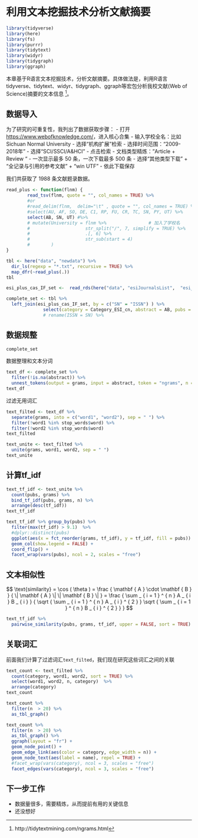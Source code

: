 # 利用文本挖掘技术分析文献摘要 {#tidyabstract}

```r
library(tidyverse)
library(here)
library(fs)
library(purrr)
library(tidytext)
library(widyr)
library(tidygraph)
library(ggraph)
```

本章基于R语言文本挖掘技术，分析文献摘要。具体做法是，利用R语言tidyverse、tidytext、widyr、tidygraph、ggraph等宏包分析我校文献(Web of Science)摘要的文本信息 ^[http://tidytextmining.com/ngrams.html]。


## 数据导入

为了研究的可重复性，我列出了数据获取步骤：
- 打开<https://www.webofknowledge.com/>，进入核心合集
- 输入学校全名：比如 Sichuan Normal University
- 选择“机构扩展”检索
- 选择时间范围：“2009-2018年”
- 选择“SCI/SSCI/A&HCI”
- 点击检索
- 文档类型精炼：”Article + Review “
- 一次显示最多 50 条，一次下载最多 500 条
- 选择“其他类型下载” + “全记录与引用的参考文献” + “win UTF”
- 依此下载保存

我们共获取了 1988 条文献题录数据。

```r
read_plus <- function(flnm) {
        read_tsv(flnm, quote = "", col_names = TRUE) %>% 
        #or
        #read_delim(flnm,  delim="\t" , quote = "", col_names = TRUE) %>% 
        #select(AU, AF, SO, DE, C1, RP, FU, CR, TC, SN, PY, UT) %>% 
        select(AB, SN, UT) #%>% 
        # mutate(University = flnm %>%                # 加入了学校名
        #                     str_split("/", 7, simplify = TRUE) %>%
        #                     .[, 6] %>% 
        #                     str_sub(start = 4)
        #        ) 
}

```



```r
tbl <- here("data", "newdata") %>% 
  dir_ls(regexp = "*.txt", recursive = TRUE) %>%  
  map_dfr(~read_plus(.))
tbl
```

```r
esi_plus_cas_IF_set <-  read_rds(here("data", "esiJournalsList",  "esi_plus_cas_IF_set.rds"))

complete_set <- tbl %>% 
  left_join(esi_plus_cas_IF_set, by = c("SN" = "ISSN") ) %>% 
              select(category = Category_ESI_cn, abstract = AB, pubs = UT) #%>%
              # rename(ISSN = SN) %>% 
```



## 数据规整

```r
complete_set
```

数据整理和文本分词

```r
text_df <- complete_set %>% 
  filter(!is.na(abstract)) %>% 
  unnest_tokens(output = grams, input = abstract, token = "ngrams", n = 2)
text_df
```

过滤无用词汇

```r
text_filted <- text_df %>% 
  separate(grams, into = c("word1", "word2"), sep = " ") %>% 
  filter(!word1 %in% stop_words$word) %>% 
  filter(!word2 %in% stop_words$word) 
text_filted 
```


```r
text_unite <- text_filted %>% 
  unite(grams, word1, word2, sep = " ")
text_unite
```

## 计算tf_idf
```r
text_tf_idf <- text_unite %>% 
  count(pubs, grams) %>% 
  bind_tf_idf(pubs, grams, n) %>% 
  arrange(desc(tf_idf))
text_tf_idf
```

```r
text_tf_idf %>% group_by(pubs) %>% 
  filter(max(tf_idf) > 9.1)  %>% 
  #dplyr::distinct(pubs)
  ggplot(aes(x = fct_reorder(grams, tf_idf), y = tf_idf, fill = pubs)) +
  geom_col(show.legend = FALSE) +
  coord_flip() +
  facet_wrap(vars(pubs), ncol = 2, scales = "free")
```

## 文本相似性

$$
\text{similarity} = \cos ( \theta ) = \frac { \mathbf { A } \cdot \mathbf { B } } { \| \mathbf { A } \| \| \mathbf { B } \| } = \frac { \sum _ { i = 1 } ^ { n } A _ { i } B _ { i } } { \sqrt { \sum _ { i = 1 } ^ { n } A _ { i } ^ { 2 } } \sqrt { \sum _ { i = 1 } ^ { n } B _ { i } ^ { 2 } } }
$$


```r
text_tf_idf %>% 
  pairwise_similarity(pubs, grams, tf_idf, upper = FALSE, sort = TRUE)
```

## 关联词汇

前面我们计算了过滤词汇`text_filted`，我们现在研究这些词汇之间的关联

```r
text_count <- text_filted %>% 
  count(category, word1, word2, sort = TRUE) %>% 
  select(word1, word2, n, category)  %>% 
  arrange(category)
text_count
```

```r
text_count %>% 
  filter(n  > 20) %>% 
  as_tbl_graph() 
```


```r
text_count %>% 
  filter(n  > 20) %>% 
  as_tbl_graph() %>% 
  ggraph(layout = "fr") +
  geom_node_point() +
  geom_edge_link(aes(color = category, edge_width = n)) +
  geom_node_text(aes(label = name), repel = TRUE) +
  #facet_wrap(vars(category), ncol = 3, scales = "free")
  facet_edges(vars(category), ncol = 3, scales = "free")
```

## 下一步工作
- 数据量很多，需要精炼，从而提前有用的关键信息
- 还没想好
